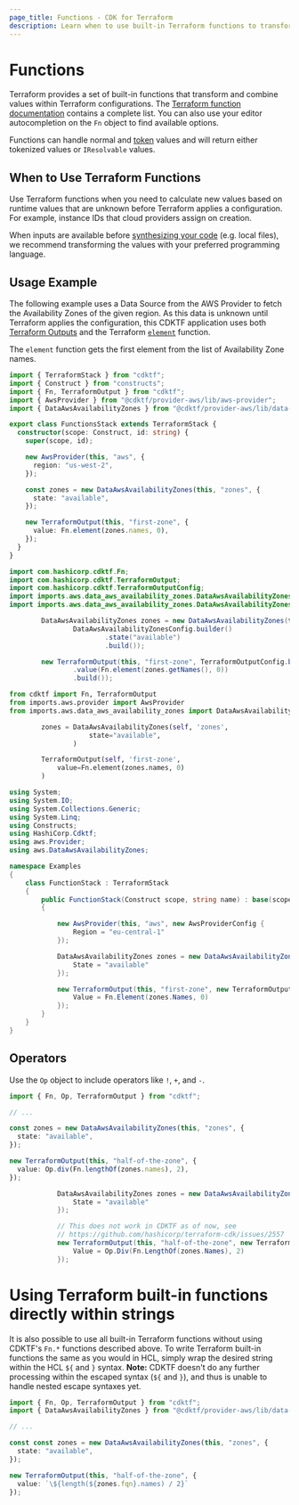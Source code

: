 ```yaml
---
page_title: Functions - CDK for Terraform
description: Learn when to use built-in Terraform functions to transform or combine values.
---
```


# Functions

Terraform provides a set of built-in functions that transform and combine values within Terraform configurations. The [Terraform function documentation](/language/functions) contains a complete list. You can also use your editor autocompletion on the `Fn` object to find available options.

Functions can handle normal and [token](/cdktf/concepts/tokens) values and will return either tokenized values or `IResolvable` values.

## When to Use Terraform Functions

Use Terraform functions when you need to calculate new values based on runtime values that are unknown before Terraform applies a configuration. For example, instance IDs that cloud providers assign on creation.

When inputs are available before [synthesizing your code](/cdktf/cli-reference/commands#synth) (e.g. local files), we recommend transforming the values with your preferred programming language.

## Usage Example

The following example uses a Data Source from the AWS Provider to fetch the Availability Zones of the given region. As this data is unknown until Terraform applies the configuration, this CDKTF application uses both [Terraform Outputs](/cdktf/concepts/variables-and-outputs#output-values) and the Terraform [`element`](/language/functions/element) function.

The `element` function gets the first element from the list of Availability Zone names.

<!-- #NEXT_CODE_BLOCK_SOURCE:ts examples/typescript/documentation#functions -->
<!-- #NEXT_CODE_BLOCK_SOURCE:java examples/java/documentation#functions-usage-example -->
<!-- #NEXT_CODE_BLOCK_SOURCE:python examples/python/documentation#functions-usage-example -->
<!-- #NEXT_CODE_BLOCK_SOURCE:csharp examples/csharp/documentation#functions -->

<CodeTabs>

```ts
import { TerraformStack } from "cdktf";
import { Construct } from "constructs";
import { Fn, TerraformOutput } from "cdktf";
import { AwsProvider } from "@cdktf/provider-aws/lib/aws-provider";
import { DataAwsAvailabilityZones } from "@cdktf/provider-aws/lib/data-aws-availability-zones";

export class FunctionsStack extends TerraformStack {
  constructor(scope: Construct, id: string) {
    super(scope, id);

    new AwsProvider(this, "aws", {
      region: "us-west-2",
    });

    const zones = new DataAwsAvailabilityZones(this, "zones", {
      state: "available",
    });

    new TerraformOutput(this, "first-zone", {
      value: Fn.element(zones.names, 0),
    });
  }
}
```

```java
import com.hashicorp.cdktf.Fn;
import com.hashicorp.cdktf.TerraformOutput;
import com.hashicorp.cdktf.TerraformOutputConfig;
import imports.aws.data_aws_availability_zones.DataAwsAvailabilityZones;
import imports.aws.data_aws_availability_zones.DataAwsAvailabilityZonesConfig;

        DataAwsAvailabilityZones zones = new DataAwsAvailabilityZones(this, "zones",
                DataAwsAvailabilityZonesConfig.builder()
                        .state("available")
                        .build());

        new TerraformOutput(this, "first-zone", TerraformOutputConfig.builder()
                .value(Fn.element(zones.getNames(), 0))
                .build());
```

```python
from cdktf import Fn, TerraformOutput
from imports.aws.provider import AwsProvider
from imports.aws.data_aws_availability_zones import DataAwsAvailabilityZones

        zones = DataAwsAvailabilityZones(self, 'zones',
                    state="available",
                )

        TerraformOutput(self, 'first-zone',
            value=Fn.element(zones.names, 0)
        )

```

```csharp
using System;
using System.IO;
using System.Collections.Generic;
using System.Linq;
using Constructs;
using HashiCorp.Cdktf;
using aws.Provider;
using aws.DataAwsAvailabilityZones;

namespace Examples
{
    class FunctionStack : TerraformStack
    {
        public FunctionStack(Construct scope, string name) : base(scope, name)
        {

            new AwsProvider(this, "aws", new AwsProviderConfig {
                Region = "eu-central-1"
            });

            DataAwsAvailabilityZones zones = new DataAwsAvailabilityZones(this, "zones", new DataAwsAvailabilityZonesConfig {
                State = "available"
            });

            new TerraformOutput(this, "first-zone", new TerraformOutputConfig {
                Value = Fn.Element(zones.Names, 0)
            });
        }
    }
}
```

</CodeTabs>

## Operators

Use the `Op` object to include operators like `!`, `+`, and `-`.

<!-- #NEXT_CODE_BLOCK_SOURCE:csharp examples/csharp/documentation#operators -->

<CodeTabs>

```typescript
import { Fn, Op, TerraformOutput } from "cdktf";

// ...

const zones = new DataAwsAvailabilityZones(this, "zones", {
  state: "available",
});

new TerraformOutput(this, "half-of-the-zone", {
  value: Op.div(Fn.lengthOf(zones.names), 2),
});
```

```csharp
            DataAwsAvailabilityZones zones = new DataAwsAvailabilityZones(this, "zones", new DataAwsAvailabilityZonesConfig {
                State = "available"
            });

            // This does not work in CDKTF as of now, see
            // https://github.com/hashicorp/terraform-cdk/issues/2557
            new TerraformOutput(this, "half-of-the-zone", new TerraformOutputConfig {
                Value = Op.Div(Fn.LengthOf(zones.Names), 2)
            });
```

</CodeTabs>

# Using Terraform built-in functions directly within strings

It is also possible to use all built-in Terraform functions without using CDKTF's `Fn.*` functions described above. To write Terraform built-in functions the same as you would in HCL, simply wrap the desired string within the HCL `${` and `}` syntax. **Note:** CDKTF doesn't do any further processing within the escaped syntax (`${` and `}`), and thus is unable to handle nested escape syntaxes yet.

<CodeTabs>

```typescript
import { Fn, Op, TerraformOutput } from "cdktf";
import { DataAwsAvailabilityZones } from "@cdktf/provider-aws/lib/data-aws-availability-zones";

// ...

const const zones = new DataAwsAvailabilityZones(this, "zones", {
  state: "available",
});

new TerraformOutput(this, "half-of-the-zone", {
  value: `\${length(${zones.fqn}.names) / 2}`
});
```

</CodeTabs>
